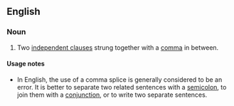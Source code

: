 {{wikipedia}}
==English==

===Noun===
{{examples-right|I went to the store, I got a loaf of bread.}}
{{en-noun|head=[[comma]] [[splice]]}}

# {{context|grammar}} Two [[independent clause]]s strung together with a [[comma]] in between.

====Usage notes====
*In English, the use of a comma splice is generally considered to be an error.  It is better to separate two related sentences with a [[semicolon]], to join them with a [[conjunction]], or to write two separate sentences.